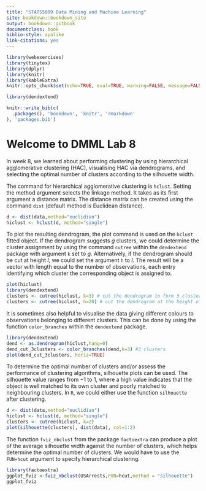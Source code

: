 ```yaml
---
title: "STATS5099 Data Mining and Machine Learning"
site: bookdown::bookdown_site
output: bookdown::gitbook
documentclass: book
biblio-style: apalike
link-citations: yes
---
```


```r
library(webexercises)
library(tinytex)
library(dplyr)
library(knitr)
library(kableExtra)
knitr::opts_chunk$set(echo=TRUE, eval=TRUE, warning=FALSE, message=FALSE)

library(dendextend)
```


```r
knitr::write_bib(c(
  .packages(), 'bookdown', 'knitr', 'rmarkdown'
), 'packages.bib')
```


# Welcome to DMML Lab 8

In week 8, we learned about performing clustering by using hierarchical agglomerative clustering (HAC), visualising HAC via dendrograms, and selecting the optimal number of clusters according to the silhouette width. 

The command for hierarchical agglomerative clustering is `hclust`. Setting the method argument selects the linkage method. It takes as its first argument a distance matrix. The distance matrix can be created using the command `dist` (default method is Euclidean distance).
```r
d <- dist(data,method="euclidian")
hiclust <- hclust(d, method="single")
```

To plot the resulting dendrogram, the plot command is used on the `hclust` fitted object. If the dendrogram suggests $g$  clusters, we could determine the cluster assignment by using the command `cutree` within the `dendextend` package with argument `k` set to $g$. Alternatively, if the dendrogram should be cut at height $l$, we could set the argument `h` to $l$. The result will be a vector with length equal to the number of observations, each entry identifying which cluster the corresponding object is assigned to.
```r
plot(hiclust)
library(dendextend)
clusters <- cutree(hiclust, k=3) # cut the dendrogram to form 3 clusters
clusters <- cutree(hiclust, h=20) # cut the dendrogram at the height of 20
```

It is sometimes also helpful to visualise the data giving different colours to observations belonging to different clusters. This can be done by using the function `color_branches` within the `dendextend` package. 
```r
library(dendextend)
dend <- as.dendrogram(hiclust,hang=0)
dend_cut_3clusters <- color_branches(dend,k=3) #3 clusters
plot(dend_cut_3clusters, horiz=TRUE)
```

To determine the optimal number of clusters and/or assess the performance of clustering algorithms, silhouette plots can be used. The silhouette value ranges from −1 to 1, where a high value indicates that the object is well matched to its own cluster and poorly matched to neighbouring clusters. In `R`, we could either use the function `silhouette` after clustering. 
```r
d <- dist(data,method="euclidian")
hiclust <- hclust(d, method="single")
clusters <- cutree(hiclust, k=2)
plot(silhouette(clusters), dist(data), col=1:2)
```

The function `fviz_nbclust` from the package `factoextra` can produce a plot of the average silhouette width against the number of clusters, which helps determine the optimal number of clusters. We would have to use the `FUN=hcut` argument to specify hierarchical clustering.
```r
library(factoextra)
ggplot_fviz <-fviz_nbclust(USArrests,FUN=hcut,method = "silhouette")
ggplot_fviz
```

